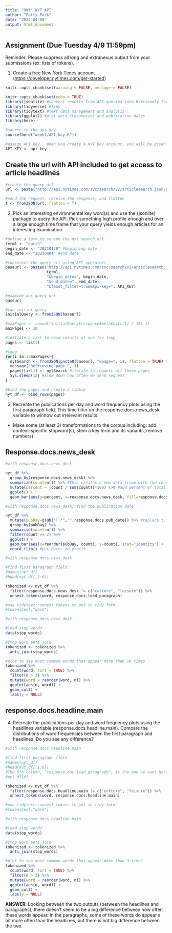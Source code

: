 ```yaml
---
title: "HW1: NYT API"
author: "Patty Park"
date: "2024-04-09"
output: html_document
---
```


## Assignment (Due Tuesday 4/9 11:59pm)
Reminder: Please suppress all long and extraneous output from your submissions (ex:  lists of tokens).

1.  Create a free New York Times account (<https://developer.nytimes.com/get-started>)

```r
knitr::opts_chunk$set(warning = FALSE, message = FALSE)
```

```r
knitr::opts_chunk$set(echo = TRUE)
library(jsonlite) #convert results from API queries into R-friendly formats 
library(tidyverse) #tidy
library(tidytext) #text data management and analysis
library(ggplot2) #plot word frequencies and publication dates
library(here)

#source in the api key
source(here("week1/API_key.R"))

#assign API key.  When you create a NYT Dev account, you will be given a key
API_KEY <- api_key
```


## Create the url with API included to get access to article headlines
```r
#create the query url
url <- paste("http://api.nytimes.com/svc/search/v2/articlesearch.json?q=haaland&api-key=",API_KEY, sep ="")

#send the request, receive the response, and flatten
t <- fromJSON(url, flatten = T)
```

2.  Pick an interesting environmental key word(s) and use the {jsonlite} package to query the API. Pick something high profile enough and over a large enough time frame that your query yields enough articles for an interesting examination.

```r
#define a term to scrape the nyt search url
term1 <- "earth"
begin_date <- "20210120" #beginning date
end_date <- "20230401" #end date

#construct the query url using API operators
baseurl <- paste0("http://api.nytimes.com/svc/search/v2/articlesearch.json?q=",
                  term1, 
                  "&begin_date=", begin_date,
                  "&end_date=", end_date,
                  "&facet_filter=true&api-key=", API_KEY)

#examine our query url
baseurl

```

```r
#run initial query
initialQuery <- fromJSON(baseurl)

#maxPages <- round((initialQuery$response$meta$hits[1] / 10)-1) 
maxPages <- 10

#initiate a list to hold results of our for loop
pages <- list()

#loop
for(i in 1:maxPages){
  nytSearch <- fromJSON(paste0(baseurl, "&page=", i), flatten = TRUE) %>% data.frame()
  message("Retrieving page ", i)
  pages[[i+1]] <- nytSearch #iterate to request all these pages
  Sys.sleep(12) #slow down how often we send request
}

#bind the pages and create a tibble
nyt_df <- bind_rows(pages)
```

3.  Recreate the publications per day and word frequency plots using the first paragraph field.  This time filter on the response.docs.news_desk variable to winnow out irrelevant results.

-   Make some (at least 3) transformations to the corpus including: add context-specific stopword(s), stem a key term and its variants, remove numbers)

## Response.docs.news_desk
```r
#with response.docs.news_desk

nyt_df %>% 
  group_by(response.docs.news_desk) %>%
  summarize(count=n()) %>% #This creates a new data frame with the count of records for each type_of_material.
  mutate(percent = (count / sum(count))*100) %>% #add percent of total column
  ggplot() +
  geom_bar(aes(y=percent, x=response.docs.news_desk, fill=response.docs.news_desk), stat = "identity") + coord_flip()
```

```r
#with response.docs.news_desk, find the publication date

nyt_df %>%
  mutate(pubDay=gsub("T.*","",response.docs.pub_date)) %>% #replace t.* with a comma
  group_by(pubDay) %>%
  summarise(count=n()) %>%
  filter(count >= 2) %>%
  ggplot() +
  geom_bar(aes(x=reorder(pubDay, count), y=count), stat="identity") +
  coord_flip() #put dates on y axis
```

```r
#with response.docs.news_desk

#find first paragraph field
#names(nyt_df)
#head(nyt_df[,1:6])

tokenized <- nyt_df %>% 
  filter(response.docs.news_desk != c("culture", "leisure")) %>% 
  unnest_tokens(word, response.docs.lead_paragraph)

#use tidytext::unnest_tokens to put in tidy form.  
#tokenized[,"word"]
```

```r
#with response.docs.news_desk

#load stop words
data(stop_words)

#stop word anti_join
tokenized <- tokenized %>% 
  anti_join(stop_words)

#plot to see most common words that appear more than 10 times
tokenized %>%
  count(word, sort = TRUE) %>% 
  filter(n > 3) %>% 
  mutate(word = reorder(word, n)) %>% 
  ggplot(aes(n, word)) +
  geom_col() +
  labs(y = NULL)

```



## response.docs.headline.main

4.  Recreate the publications per day and word frequency plots using the headlines variable (response.docs.headline.main). Compare the distributions of word frequencies between the first paragraph and headlines. Do you see any difference?

```r
#with response.docs.headline.main

#find first paragraph field
#names(nyt_df)
#head(nyt_df[,1:6])
#The 6th column, "response.doc.lead_paragraph", is the one we want here.
#nyt_df[6] 

tokenized <- nyt_df %>% 
  filter(response.docs.headline.main != c("culture", "leisure")) %>% 
  unnest_tokens(word, response.docs.headline.main)

#use tidytext::unnest_tokens to put in tidy form.  
#tokenized[,"word"]
```


```r
#with response.docs.headline.main

#load stop words
data(stop_words)

#stop word anti_join
tokenized <- tokenized %>% 
  anti_join(stop_words)

#plot to see most common words that appear more than 3 times
tokenized %>%
  count(word, sort = TRUE) %>% 
  filter(n > 3) %>% 
  mutate(word = reorder(word, n)) %>% 
  ggplot(aes(n, word)) +
  geom_col() +
  labs(y = NULL)
```

**ANSWER**: Looking between the two outputs (between the headlines and paragraphs), there doesn't seem to be a big difference between how often these words appear. In the paragraphs, some of these words do appear a bit more often than the headlines, but there is not big difference between the two.


